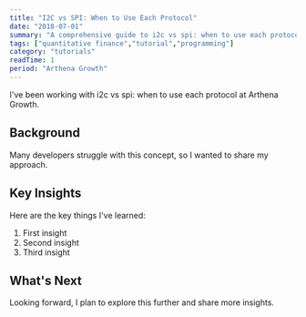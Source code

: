 ```yaml
---
title: "I2C vs SPI: When to Use Each Protocol"
date: "2018-07-01"
summary: "A comprehensive guide to i2c vs spi: when to use each protocol. Learn the fundamentals and best practices."
tags: ["quantitative finance","tutorial","programming"]
category: "tutorials"
readTime: 1
period: "Arthena Growth"
---
```


I've been working with i2c vs spi: when to use each protocol at Arthena Growth.

## Background

Many developers struggle with this concept, so I wanted to share my approach.

## Key Insights

Here are the key things I've learned:

1. First insight
2. Second insight
3. Third insight

## What's Next

Looking forward, I plan to explore this further and share more insights.

